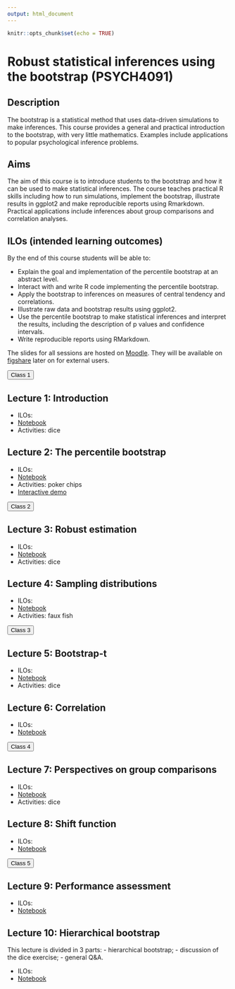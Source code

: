 ```yaml
---
output: html_document
---
```


```r
knitr::opts_chunk$set(echo = TRUE)
```

# Robust statistical inferences using the bootstrap (PSYCH4091)

## Description

The bootstrap is a statistical method that uses data-driven simulations to make inferences.
This course provides a general and practical introduction to the bootstrap, with very little mathematics.
Examples include applications to popular psychological inference problems.

## Aims

The aim of this course is to introduce students to the bootstrap and how it can be used to make statistical inferences.
The course teaches practical R skills including how to run simulations, implement the bootstrap, illustrate results in ggplot2 and make reproducible reports using Rmarkdown. Practical applications include inferences about group comparisons and correlation analyses.

## ILOs (intended learning outcomes)

By the end of this course students will be able to:

-	Explain the goal and implementation of the percentile bootstrap at an abstract level.
-	Interact with and write R code implementing the percentile bootstrap.
-	Apply the bootstrap to inferences on measures of central tendency and correlations.
-	Illustrate raw data and bootstrap results using ggplot2.
-	Use the percentile bootstrap to make statistical inferences and interpret the results, including the description of p values and confidence intervals.
-	Write reproducible reports using RMarkdown.

The slides for all sessions are hosted on [Moodle](https://moodle.gla.ac.uk/login/index.php). They will be available on [figshare]() later on for external users.

<button type="button" class="btn btn-success btn-lg btn-block font-weight-bold">Class 1</button>

## Lecture 1: Introduction

- ILOs: 
- [Notebook](nb1.html)
- Activities: dice

## Lecture 2: The percentile bootstrap

- ILOs: 
- [Notebook](nb2.html)
- Activities: poker chips
- [Interactive demo](https://seeing-theory.brown.edu/frequentist-inference/index.html#section2)

<button type="button" class="btn btn-success btn-lg btn-block font-weight-bold">Class 2</button>

## Lecture 3: Robust estimation

- ILOs: 
- [Notebook](nb3.html)
- Activities: dice

## Lecture 4: Sampling distributions

- ILOs: 
- [Notebook](nb4.html)
- Activities: faux fish

<button type="button" class="btn btn-success btn-lg btn-block font-weight-bold">Class 3</button>

## Lecture 5: Bootstrap-t

- ILOs: 
- [Notebook](nb5.html)
- Activities: dice

## Lecture 6: Correlation

- ILOs: 
- [Notebook](nbk6.html)

<button type="button" class="btn btn-success btn-lg btn-block font-weight-bold">Class 4</button>

## Lecture 7: Perspectives on group comparisons

- ILOs: 
- [Notebook](nb7.html)
- Activities: dice

## Lecture 8: Shift function

- ILOs: 
- [Notebook](nb8.html)

<button type="button" class="btn btn-success btn-lg btn-block font-weight-bold">Class 5</button>

## Lecture 9: Performance assessment

- ILOs: 
- [Notebook](nb9.html)

## Lecture 10: Hierarchical bootstrap

This lecture is divided in 3 parts:
- hierarchical bootstrap;
- discussion of the dice exercise;
- general Q&A.

- ILOs: 
- [Notebook](nb10.html)

